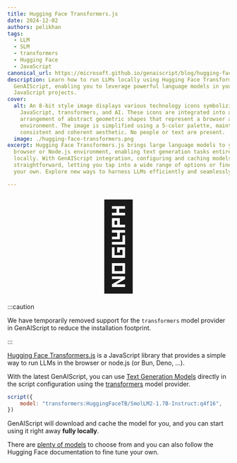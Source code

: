 ```yaml
---
title: Hugging Face Transformers.js
date: 2024-12-02
authors: pelikhan
tags:
  - LLM
  - SLM
  - transformers
  - Hugging Face
  - JavaScript
canonical_url: https://microsoft.github.io/genaiscript/blog/hugging-face-transformers
description: Learn how to run LLMs locally using Hugging Face Transformers.js in
  GenAIScript, enabling you to leverage powerful language models in your
  JavaScript projects.
cover:
  alt: An 8-bit style image displays various technology icons symbolizing
    JavaScript, transformers, and AI. These icons are integrated into an
    arrangement of abstract geometric shapes that represent a browser and server
    environment. The image is simplified using a 5-color palette, maintaining a
    consistent and coherent aesthetic. No people or text are present.
  image: ./hugging-face-transformers.png
excerpt: Hugging Face Transformers.js brings large language models to your
  browser or Node.js environment, enabling text generation tasks entirely
  locally. With GenAIScript integration, configuring and caching models is
  straightforward, letting you tap into a wide range of options or fine-tune
  your own. Explore new ways to harness LLMs efficiently and seamlessly.

---
```



<BlogNarration />

<p style="text-align:center">
    <span style="font-size: 12rem;">🤗</span>
</p>

:::caution

We have temporarily removed support for the `transformers` model provider in GenAIScript to reduce
the installation footprint.

:::

[Hugging Face Transformers.js](https://huggingface.co/docs/transformers.js/index)
is a JavaScript library that provides a simple way to run LLMs in the browser or node.js (or Bun, Deno, ...).

With the latest GenAIScript, you can use [Text Generation Models](https://huggingface.co/tasks/text-generation#completion-generation-models) directly in the script configuration
using the [transformers](/genaiscript/getting-started/configuration#transformers) model provider.

```js 'model: "transformers:HuggingFaceTB/SmolLM2-1.7B-Instruct:q4f16"'
script({
    model: "transformers:HuggingFaceTB/SmolLM2-1.7B-Instruct:q4f16",
})
```

GenAIScript will download and cache the model for you, and you can start using it right away
**fully locally**.

There are [plenty of models](https://huggingface.co/models?pipeline_tag=text-generation&library=transformers.js) to choose from and you can also follow the Hugging Face documentation to fine tune your own.
